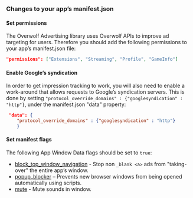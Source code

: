 ### Changes to your app’s manifest.json

#### Set permissions

The Overwolf Advertising library uses Overwolf APIs to improve ad targeting for users. Therefore you should add the following permissions to your app’s manifest.json file:

```json
"permissions": ["Extensions", "Streaming", "Profile", "GameInfo"]
 ```
#### Enable Google’s syndication

In order to get impression tracking to work, you will also need to enable a work-around that allows requests to Google’s syndication servers. This is done by setting `"protocol_override_domains" : {"googlesyndication" : "http"}`, under the manifest.json "data" property:
 
```json
 "data": {    
    "protocol_override_domains" : {"googlesyndication" : "http"}
    }
 ```

#### Set manifest flags

The following App Window Data flags should be set to `true`:

* [block_top_window_navigation](/api/manifest#windows-block_top_window_navigation) -  Stop non `_blank <a>` ads from "taking-over" the entire app’s window.
* [popup_blocker](/api/manifest#popup_blocker) – Prevents new browser windows from being opened automatically using scripts.
* [mute](/api/manifest#windows-mute) - Mute sounds in window.